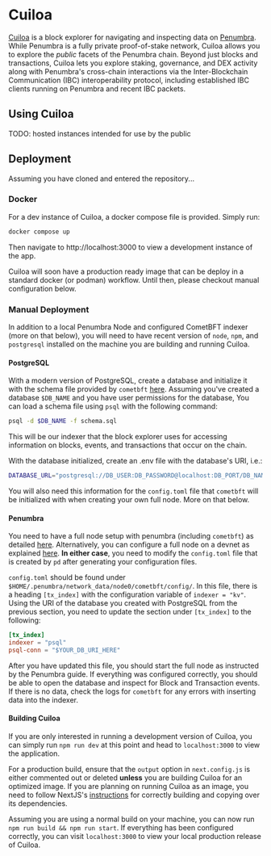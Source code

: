 # Cuiloa

[Cuiloa] is a block explorer for navigating and inspecting data on [Penumbra]. While Penumbra is a fully private
proof-of-stake network, Cuiloa allows you to explore the *public* facets of the Penumbra chain. Beyond just blocks and
transactions, Cuiloa lets you explore staking, governance, and DEX activity along with Penumbra's cross-chain
interactions via the Inter-Blockchain Communication (IBC) interoperability protocol, including established IBC clients
running on Penumbra and recent IBC packets.

## Using Cuiloa

TODO: hosted instances intended for use by the public

## Deployment

Assuming you have cloned and entered the repository...

### Docker

For a dev instance of Cuiloa, a docker compose file is provided. Simply run:

```sh
docker compose up
```

Then navigate to http://localhost:3000 to view a development instance of the app.

Cuiloa will soon have a production ready image that can be deploy in a standard docker (or podman) workflow. Until
then, please checkout manual configuration below.

### Manual Deployment

In addition to a local Penumbra Node and configured CometBFT indexer (more on that below), you will need to have
recent version of `node`, `npm`, and `postgresql` installed on the machine you are building and running Cuiloa.

#### PostgreSQL

With a modern version of PostgreSQL, create a database and initialize it with the schema file provided by `cometbft`
[here](https://github.com/cometbft/cometbft/blob/main/state/indexer/sink/psql/schema.sql). Assuming you've created
a database `$DB_NAME` and you have user permissions for the database, You can load a schema file using `psql` with the
following command:

```sh
psql -d $DB_NAME -f schema.sql
```

This will be our indexer that the block explorer uses for accessing information on blocks, events, and transactions
that occur on the chain. 

With the database initialized, create an .env file with the database's URI, i.e.:
```sh .env
DATABASE_URL="postgresql://DB_USER:DB_PASSWORD@localhost:DB_PORT/DB_NAME?sslmode=disable"
```

You will also need this information for the `config.toml` file that `cometbft` will be initialized with when creating
your own full node. More on that below.

#### Penumbra

You need to have a full node setup with penumbra (including `cometbft`) as detailed
[here](https://guide.penumbra.zone/node/pd/join-network). Alternatively, you can configure a full node on a devnet as
explained [here](https://guide.penumbra.zone/main/dev/devnet-quickstart.html). **In either case**, you need to modify
the `config.toml` file that is created by `pd` after generating your configuration files.

`config.toml` should be found under `$HOME/.penumbra/network_data/node0/cometbft/config/`. In this file, there is a
heading `[tx_index]` with the configuration variable of `indexer = "kv"`. Using the URI of the database you created
with PostgreSQL from the previous section, you need to update the section under `[tx_index]` to the following:

```toml
[tx_index]
indexer = "psql"
psql-conn = "$YOUR_DB_URI_HERE"
```
After you have updated this file, you should start the full node as instructed by the Penumbra guide. If everything was
configured correctly, you should be able to open the database and inspect for Block and Transaction events. If there is
no data, check the logs for `cometbft` for any errors with inserting data into the indexer.

#### Building Cuiloa

If you are only interested in running a development version of Cuiloa, you can simply run `npm run dev` at this point
and head to `localhost:3000` to view the application.

For a production build, ensure that the `output` option in `next.config.js` is either commented out or deleted
**unless** you are building Cuiloa for an optimized image. If you are planning on running Cuiloa as an image, you need
to follow NextJS's [instructions](https://nextjs.org/docs/pages/api-reference/next-config-js/output#automatically-copying-traced-files)
for correctly building and copying over its dependencies.

Assuming you are using a normal build on your machine, you can now run `npm run build && npm run start`. If everything
has been configured correctly, you can visit `localhost:3000` to view your local production release of Cuiloa.

[Cuiloa]: https://github.com/penumbra-zone/cuiloa
[Penumbra]: https://penumbra.zone
